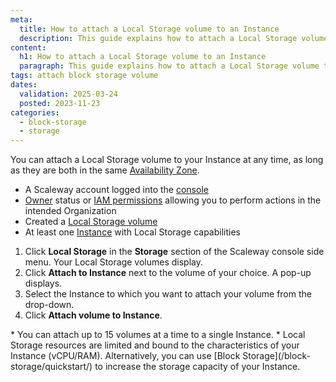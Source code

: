 ```yaml
---
meta:
  title: How to attach a Local Storage volume to an Instance
  description: This guide explains how to attach a Local Storage volume to a Scaleway Instance. Follow simple steps to manage your storage efficiently.
content:
  h1: How to attach a Local Storage volume to an Instance
  paragraph: This guide explains how to attach a Local Storage volume to a Scaleway Instance. Follow simple steps to manage your storage efficiently.
tags: attach block storage volume
dates:
  validation: 2025-03-24
  posted: 2023-11-23
categories:
  - block-storage
  - storage
---
```


You can attach a Local Storage volume to your Instance at any time, as long as they are both in the same [Availability Zone](/instances/concepts/#availability-zone).

<Macro id="requirements" />

- A Scaleway account logged into the [console](https://console.scaleway.com)
- [Owner](/iam/concepts/#owner) status or [IAM permissions](/iam/concepts/#permission) allowing you to perform actions in the intended Organization
- Created a [Local Storage volume](/local-storage/how-to/create-volume/)
- At least one [Instance](/instances/how-to/create-an-instance/) with Local Storage capabilities


1. Click **Local Storage** in the **Storage** section of the Scaleway console side menu. Your Local Storage volumes display.
2. Click **Attach to Instance** next to the volume of your choice. A pop-up displays.
3. Select the Instance to which you want to attach your volume from the drop-down.
4. Click **Attach volume to Instance**.

<Message type="important">
  * You can attach up to 15 volumes at a time to a single Instance.
  * Local Storage resources are limited and bound to the characteristics of your Instance (vCPU/RAM). Alternatively, you can use [Block Storage](/block-storage/quickstart/) to increase the storage capacity of your Instance.
</Message>

